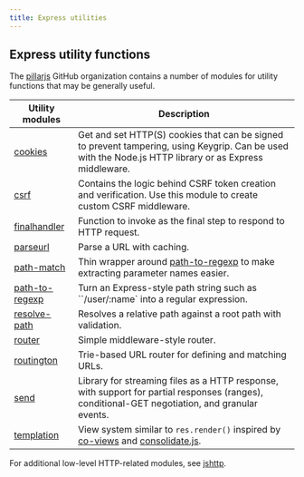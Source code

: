 ```yaml
---
title: Express utilities
---
```


## Express utility functions

The [pillarjs](https://github.com/pillarjs) GitHub organization contains a number of modules
for utility functions that may be generally useful.

| Utility modules | Description|
|-----------------|------------|
| [cookies](https://www.npmjs.com/package/cookies) | Get and set HTTP(S) cookies that can be signed to prevent tampering, using Keygrip. Can be used with the Node.js HTTP library or as Express middleware.|
| [csrf](https://www.npmjs.com/package/csrf) | Contains the logic behind CSRF token creation and verification.  Use this module to create custom CSRF middleware.|
| [finalhandler](https://www.npmjs.com/package/finalhandler) | Function to invoke as the final step to respond to HTTP request.|
| [parseurl](https://www.npmjs.com/package/parseurl) | Parse a URL with caching. |
| [path-match](https://www.npmjs.com/package/path-match) | Thin wrapper around [path-to-regexp](https://github.com/component/path-to-regexp) to make extracting parameter names easier.|
| [path-to-regexp](https://www.npmjs.com/package/path-to-regexp) | Turn an Express-style path string such as ``/user/:name` into a regular expression.|
| [resolve-path](https://www.npmjs.com/package/resolve-path) | Resolves a relative path against a root path with validation. |
| [router](https://www.npmjs.com/package/router) | Simple middleware-style router. |
| [routington](https://www.npmjs.com/package/routington) |  Trie-based URL router for defining and matching URLs. |
| [send](https://www.npmjs.com/package/send) | Library for streaming files as a HTTP response, with support for partial responses (ranges), conditional-GET negotiation, and granular events.|
| [templation](https://www.npmjs.com/package/templation) | View system similar to `res.render()` inspired by [co-views](https://github.com/visionmedia/co-views) and [consolidate.js](https://github.com/visionmedia/consolidate.js/). |


For additional low-level HTTP-related modules, see [jshttp](http://jshttp.github.io/).
